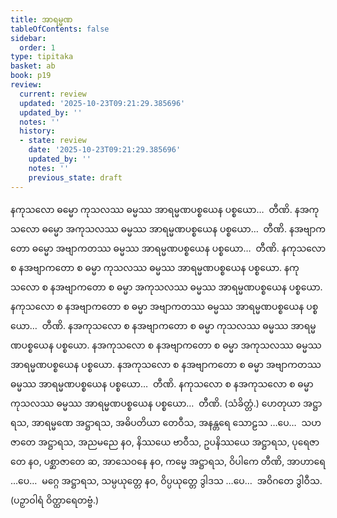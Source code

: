 ```yaml
---
title: အာရမ္မဏ
tableOfContents: false
sidebar:
  order: 1
type: tipitaka
basket: ab
book: p19
review:
  current: review
  updated: '2025-10-23T09:21:29.385696'
  updated_by: ''
  notes: ''
  history:
  - state: review
    date: '2025-10-23T09:21:29.385696'
    updated_by: ''
    notes: ''
    previous_state: draft
---
```



<ReviewStatus review={frontmatter.review} showDetails={true} />

<HypothesisAnnotation frontmatter={frontmatter} />

<DynamicBreadcrumb />

<Division number="8" book="p19" e="ch" v="40" p="330">

<Paragraph number="35" book="p19">
နကုသလော ဓမ္မော ကုသလဿ ဓမ္မဿ အာရမ္မဏပစ္စယေန ပစ္စယော…  တီဏိ.
</Paragraph>

<Paragraph number="36" book="p19">
နအကုသလော ဓမ္မော အကုသလဿ ဓမ္မဿ အာရမ္မဏပစ္စယေန ပစ္စယော…  တီဏိ.
</Paragraph>

<Paragraph number="37" book="p19">
နအဗျာကတော ဓမ္မော အဗျာကတဿ ဓမ္မဿ အာရမ္မဏပစ္စယေန ပစ္စယော…  တီဏိ.
</Paragraph>

<Paragraph number="38" book="p19">
နကုသလော စ နအဗျာကတော စ ဓမ္မာ ကုသလဿ ဓမ္မဿ အာရမ္မဏပစ္စယေန ပစ္စယော. နကုသလော စ နအဗျာကတော စ ဓမ္မာ အကုသလဿ ဓမ္မဿ အာရမ္မဏပစ္စယေန ပစ္စယော. နကုသလော စ နအဗျာကတော စ ဓမ္မာ အဗျာကတဿ ဓမ္မဿ အာရမ္မဏပစ္စယေန ပစ္စယော…  တီဏိ.
</Paragraph>

<Paragraph number="39" book="p19">
နအကုသလော စ နအဗျာကတော စ ဓမ္မာ ကုသလဿ ဓမ္မဿ အာရမ္မဏပစ္စယေန ပစ္စယော. နအကုသလော စ နအဗျာကတော စ ဓမ္မာ အကုသလဿ ဓမ္မဿ အာရမ္မဏပစ္စယေန ပစ္စယော. နအကုသလော စ နအဗျာကတော စ ဓမ္မာ အဗျာကတဿ ဓမ္မဿ အာရမ္မဏပစ္စယေန ပစ္စယော…  တီဏိ.
</Paragraph>

<Paragraph number="40" book="p19">
နကုသလော စ နအကုသလော စ ဓမ္မာ ကုသလဿ ဓမ္မဿ အာရမ္မဏပစ္စယေန ပစ္စယော…  တီဏိ. (သံခိတ္တံ.)
</Paragraph>

</Division>
<Division number="9" book="p19" e="ch" v="40" p="331">

<Paragraph number="41" book="p19">
ဟေတုယာ အဋ္ဌာရသ, အာရမ္မဏေ အဋ္ဌာရသ, အဓိပတိယာ တေဝီသ, အနန္တရေ သောဠသ …ပေ…  သဟဇာတေ အဋ္ဌာရသ, အညမညေ နဝ, နိဿယေ ဗာဝီသ, ဥပနိဿယေ အဋ္ဌာရသ, ပုရေဇာတေ နဝ, ပစ္ဆာဇာတေ ဆ, အာသေဝနေ နဝ, ကမ္မေ အဋ္ဌာရသ, ဝိပါကေ တီဏိ, အာဟာရေ …ပေ…  မဂ္ဂေ အဋ္ဌာရသ, သမ္ပယုတ္တေ နဝ, ဝိပ္ပယုတ္တေ ဒွါဒသ …ပေ…  အဝိဂတေ ဒွါဝီသ. (ပဉှာဝါရံ ဝိတ္ထာရေတဗ္ဗံ.)
</Paragraph>
</Division>